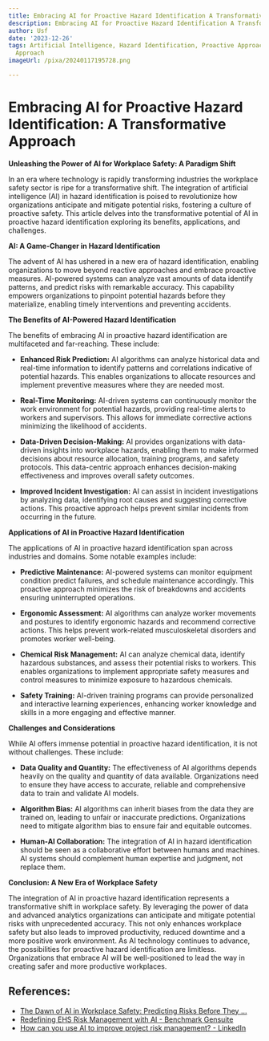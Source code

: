```yaml
---
title: Embracing AI for Proactive Hazard Identification A Transformative Approach
description: Embracing AI for Proactive Hazard Identification A Transformative Approach
author: Usf
date: '2023-12-26'
tags: Artificial Intelligence, Hazard Identification, Proactive Approach, Transformative
  Approach
imageUrl: /pixa/20240117195728.png

---
```

# Embracing AI  for Proactive Hazard Identification: A Transformative Approach

**Unleashing the Power of  AI for Workplace Safety: A Paradigm Shift**

In an era where technology is rapidly transforming industries the workplace safety sector is ripe for a transformative shift. The integration of artificial  intelligence (AI) in hazard identification is  poised  to  revolutionize how organizations  anticipate and mitigate potential risks, fostering a culture of proactive safety. This article delves into the transformative  potential of AI in proactive hazard identification exploring  its benefits,  applications,  and challenges.

**AI: A Game-Changer in Hazard Identification**

The advent of  AI has ushered in a new era of hazard identification, enabling organizations to move beyond  reactive  approaches  and embrace proactive measures. AI-powered systems can analyze vast amounts of  data identify patterns, and predict  risks with remarkable accuracy. This capability empowers organizations to pinpoint potential hazards before they materialize, enabling timely interventions and preventing accidents.

**The Benefits of AI-Powered  Hazard Identification**

The benefits of embracing AI in proactive hazard identification are multifaceted and far-reaching. These include:

* **Enhanced Risk Prediction:** AI algorithms can analyze historical data and real-time information  to identify patterns and correlations indicative of potential hazards. This enables organizations to allocate resources and implement preventive measures where they are needed most.

* **Real-Time  Monitoring:** AI-driven systems can continuously monitor the work environment for potential hazards,  providing real-time alerts to workers and supervisors. This allows for  immediate corrective actions minimizing the likelihood of accidents.

* **Data-Driven Decision-Making:**  AI provides organizations with data-driven insights into workplace hazards, enabling them to make informed decisions about resource allocation, training programs, and  safety protocols. This data-centric approach enhances decision-making effectiveness and improves overall safety outcomes.

* **Improved Incident Investigation:** AI can assist in incident investigations by analyzing data, identifying root causes and suggesting corrective actions. This proactive approach helps prevent  similar incidents from occurring in  the future.

**Applications of AI in Proactive Hazard Identification**

The applications of  AI in proactive  hazard identification span across industries and domains. Some notable examples  include:

* **Predictive Maintenance:** AI-powered systems can monitor  equipment  condition predict failures, and schedule maintenance accordingly. This proactive approach minimizes the risk of breakdowns and accidents ensuring uninterrupted operations.

* **Ergonomic Assessment:**  AI algorithms can analyze worker  movements and postures to  identify ergonomic hazards and recommend corrective actions. This helps prevent work-related musculoskeletal disorders and promotes worker well-being.

* **Chemical Risk Management:** AI can analyze chemical  data, identify hazardous substances, and assess their potential risks to workers. This enables organizations to implement appropriate  safety measures and control measures to  minimize exposure to hazardous chemicals.

* **Safety Training:** AI-driven  training programs can provide personalized and interactive learning experiences, enhancing worker knowledge and skills in a more  engaging and effective manner.

**Challenges and Considerations**

While AI offers  immense  potential in proactive hazard identification, it is  not  without challenges. These include:

* **Data Quality and  Quantity:** The effectiveness of AI algorithms depends heavily on the quality and quantity of data available. Organizations need to ensure they have access to  accurate, reliable and  comprehensive data to train and validate  AI models.

* **Algorithm Bias:** AI algorithms can inherit biases from the  data they  are trained on, leading to unfair  or inaccurate predictions. Organizations need to mitigate algorithm bias to ensure  fair and equitable outcomes.

* **Human-AI Collaboration:**  The integration of AI in  hazard identification should be seen as a collaborative effort between humans and machines. AI systems  should complement human expertise and judgment, not  replace them.

**Conclusion: A New Era of Workplace Safety**

The integration of AI in proactive hazard identification represents a transformative shift in workplace safety. By leveraging  the power of data and advanced analytics organizations can anticipate  and mitigate potential risks  with unprecedented accuracy. This not only enhances  workplace safety but also leads to  improved productivity, reduced downtime and a more positive work environment. As AI technology continues  to advance, the possibilities for proactive hazard identification are limitless.  Organizations that embrace  AI will be  well-positioned to lead the way in creating safer and more productive workplaces.

## References:
- [The Dawn of AI in Workplace Safety: Predicting Risks Before They ...](https://www.linkedin.com/pulse/dawn-ai-workplace-safety-predicting-risks-before-jamie-mallinder-)
- [Redefining EHS Risk Management with AI - Benchmark Gensuite](https://benchmarkgensuite.com/ehs-blog/redefining-ehs-risk-management-with-ai/)
- [How can you use AI to improve project risk management? - LinkedIn](https://www.linkedin.com/advice/1/how-can-you-use-ai-improve-project-risk-hhfnf)
